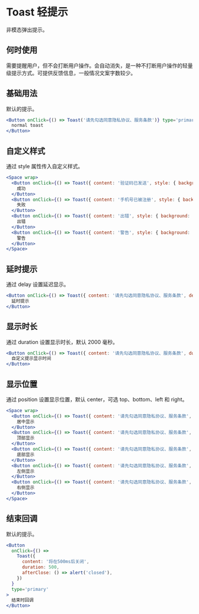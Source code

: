 # Toast 轻提示

非模态弹出提示。

## 何时使用

需要提醒用户，但不会打断用户操作。会自动消失，是一种不打断用户操作的轻量级提示方式。可提供反馈信息，一般情况文案字数较少。

## 基础用法

默认的提示。

```jsx
<Button onClick={() => Toast('请先勾选同意隐私协议、服务条款')} type='primary'>
  normal toast
</Button>
```

## 自定义样式

通过 style 属性传入自定义样式。

```jsx
<Space wrap>
  <Button onClick={() => Toast({ content: '验证码已发送', style: { background: 'rgba(114,132,251,0.9)' } })} type='primary'>
    成功
  </Button>
  <Button onClick={() => Toast({ content: '手机号已被注册', style: { background: 'rgba(255,73,64,0.9)' } })} type='primary'>
    失败
  </Button>
  <Button onClick={() => Toast({ content: '出错', style: { background: 'rgba(255,73,64,0.9)' } })} type='primary' danger={true}>
    出错
  </Button>
  <Button onClick={() => Toast({ content: '警告', style: { background: 'rgba(255,171,16,0.9)' } })} type='primary' warning={true}>
    警告
  </Button>
</Space>
```

## 延时提示

通过 delay 设置延迟显示。

```jsx
<Button onClick={() => Toast({ content: '请先勾选同意隐私协议、服务条款', delay: 1000 })} type='primary'>
  延时提示
</Button>
```

## 显示时长

通过 duration 设置显示时长，默认 2000 毫秒。

```jsx
<Button onClick={() => Toast({ content: '请先勾选同意隐私协议、服务条款', duration: 1000 })} type='primary'>
  自定义提示显示时间
</Button>
```

## 显示位置

通过 position 设置显示位置，默认 center，可选 top、bottom、left 和 right。

```jsx
<Space wrap>
  <Button onClick={() => Toast({ content: '请先勾选同意隐私协议、服务条款', position: 'center' })} type='primary'>
    居中显示
  </Button>
  <Button onClick={() => Toast({ content: '请先勾选同意隐私协议、服务条款', position: 'top' })} type='primary'>
    顶部显示
  </Button>
  <Button onClick={() => Toast({ content: '请先勾选同意隐私协议、服务条款', position: 'bottom' })} type='primary'>
    底部显示
  </Button>
  <Button onClick={() => Toast({ content: '请先勾选同意隐私协议、服务条款', position: 'left' })} type='primary'>
    左侧显示
  </Button>
  <Button onClick={() => Toast({ content: '请先勾选同意隐私协议、服务条款', position: 'right' })} type='primary'>
    右侧显示
  </Button>
</Space>
```

## 结束回调

默认的提示。

```jsx
<Button
  onClick={() =>
    Toast({
      content: '将在500ms后关闭',
      duration: 500,
      afterClose: () => alert('closed'),
    })
  }
  type='primary'
>
  结束时回调
</Button>
```
